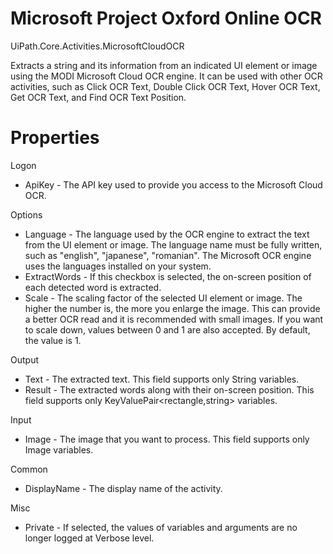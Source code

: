 ﻿# Microsoft Project Oxford Online OCR

UiPath.Core.Activities.MicrosoftCloudOCR

Extracts a string and its information from an indicated UI element or image using the MODI Microsoft Cloud OCR engine. It can be used with other OCR activities, such as Click OCR Text, Double Click OCR Text, Hover OCR Text, Get OCR Text, and Find OCR Text Position.

# Properties

Logon

* ApiKey - The API key used to provide you access to the Microsoft Cloud OCR.

Options

* Language - The language used by the OCR engine to extract the text from the UI element or image. The language name must be fully written, such as "english", "japanese", "romanian". The Microsoft OCR engine uses the languages installed on your system.
* ExtractWords - If this checkbox is selected, the on-screen position of each detected word is extracted.
* Scale - The scaling factor of the selected UI element or image. The higher the number is, the more you enlarge the image. This can provide a better OCR read and it is recommended with small images. If you want to scale down, values between 0 and 1 are also accepted. By default, the value is 1.

Output

* Text - The extracted text. This field supports only String variables.
* Result - The extracted words along with their on-screen position. This field supports only KeyValuePair<rectangle,string> variables.

Input

* Image - The image that you want to process. This field supports only Image variables.

Common

* DisplayName - The display name of the activity.

Misc

* Private - If selected, the values of variables and arguments are no longer logged at Verbose level.
